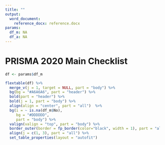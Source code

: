 ```yaml
---
title: ""
output: 
  word_document:
    reference_docx: reference.docx
params:
  df_m: NA
  df_a: NA
---
```


# PRISMA 2020 Main Checklist

``` r

df <- params$df_m

flextable(df) %>%
  merge_v(j = 1, target = NULL, part = "body") %>%
  bg(bg = "#A6A6A6", part = "header") %>%
  bold(part = "header") %>%
  bold(j = 1, part = "body") %>%
  align(align = "center", part = "all")  %>%
  bg(i = ~ is.na(df_m$No),
     bg = "#DDDDDD",
     part = "body") %>%
  valign(valign = "top", part = "body") %>%
  border_outer(border = fp_border(color="black", width = 1), part = "all") %>%
  align(j = c(1, 3), part = "all") %>%
  set_table_properties(layout = "autofit")

```
